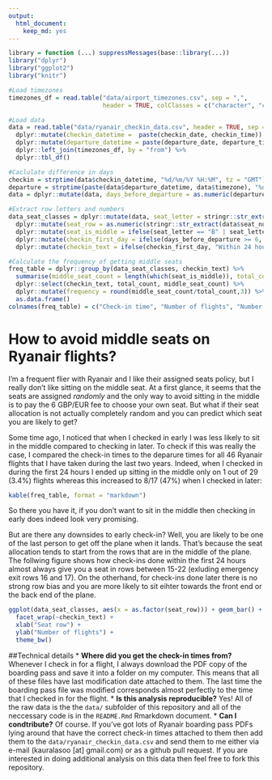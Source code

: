 ```yaml
---
output: 
  html_document: 
    keep_md: yes
---
```


```r
library = function (...) suppressMessages(base::library(...))
library("dplyr")
library("ggplot2")
library("knitr")

#Load timezones
timezones_df = read.table("data/airport_timezones.csv", sep = ",", 
                          header = TRUE, colClasses = c("character", "character"), stringsAsFactors = FALSE)

#Load data
data = read.table("data/ryanair_checkin_data.csv", header = TRUE, sep = ",", stringsAsFactors = FALSE) %>%
  dplyr::mutate(checkin_datetime =  paste(checkin_date, checkin_time)) %>%
  dplyr::mutate(departure_datetime = paste(departure_date, departure_time)) %>%
  dplyr::left_join(timezones_df, by = "from") %>%
  dplyr::tbl_df()

#Caclulate difference in days
checkin = strptime(data$checkin_datetime, "%d/%m/%Y %H:%M", tz = "GMT")
departure = strptime(paste(data$departure_datetime, data$timezone), "%d/%m/%Y %H:%M:%S %z", tz = "GMT")
data = dplyr::mutate(data, days_before_departure = as.numeric(departure-checkin)/24)

#Extract row letters and numbers
data_seat_classes = dplyr::mutate(data, seat_letter = stringr::str_extract(data$seat_number, '\\D')) %>%
  dplyr::mutate(seat_row = as.numeric(stringr::str_extract(data$seat_number, '\\d+'))) %>%
  dplyr::mutate(seat_is_middle = ifelse(seat_letter == "B" | seat_letter == "E", TRUE, FALSE)) %>%
  dplyr::mutate(checkin_first_day = ifelse(days_before_departure >= 6, TRUE, FALSE)) %>%
  dplyr::mutate(checkin_text = ifelse(checkin_first_day, "Within 24 hours", "After 24 hours"))

#Calculate the frequency of getting middle seats
freq_table = dplyr::group_by(data_seat_classes, checkin_text) %>% 
  summarise(middle_seat_count = length(which(seat_is_middle)), total_count = length(seat_is_middle)) %>%
  dplyr::select(checkin_text, total_count, middle_seat_count) %>%
  dplyr::mutate(frequency = round(middle_seat_count/total_count,3)) %>%
  as.data.frame()
colnames(freq_table) = c("Check-in time", "Number of flights", "Number of middle seats", "Fraction")
```


# How to avoid middle seats on Ryanair flights?

I'm a frequent flier with Ryanair and I like their assigned seats policy, but I really don't like sitting on the middle seat. At a first glance, it seems that the seats are assigned *randomly* and the only way to avoid sitting in the middle is to pay the 6 GBP/EUR fee to choose your own seat. But what if their seat allocation is not actually completely random and you can predict which seat you are likely to get? 

Some time ago, I noticed that when I checked in early I was less likely to sit in the middle compared to checking in later. To check if this was really the case, I compared the check-in times to the deparure times for all 46 Ryanair flights that I have taken during the last two years. Indeed, when I checked in during the first 24 hours I ended up sitting in the middle only on 1 out of 29 (3.4%) flights whereas this increased to 8/17 (47%) when I checked in later:

```r
kable(freq_table, format = "markdown")
```
So there you have it, if you don't want to sit in the middle then checking in early does indeed look very promising.

But are there any downsides to early check-in? Well, you are likely to be one of the last person to get off the plane when it lands. That's because the seat allocation tends to start from the rows that are in the middle of the plane. The follwing figure shows how check-ins done within the first 24 hours almost always give you a seat in rows between 15-22 (exluding emergency exit rows 16 and 17). On the otherhand, for check-ins done later there is no strong row bias and you are more likely to sit eihter towards the front end or the back end of the plane.

```r
ggplot(data_seat_classes, aes(x = as.factor(seat_row))) + geom_bar() + 
  facet_wrap(~checkin_text) + 
  xlab("Seat row") + 
  ylab("Number of flights") + 
  theme_bw()
```

##Technical details
* **Where did you get the check-in times from?** Whenever I check in for a flight, I always download the PDF copy of the boarding pass and save it into a folder on my computer. This means that all of these files have last modification date attached to them. The last time the boarding pass file was modified corresponds almost perfectly to the time that I checked in for the flight.
* **Is this analysis reproducible?** Yes! All of the raw data is the the `data/` subfolder of this repository and all of the neccessary code is in the `README.Rmd` Rmarkdown document.
* **Can I condtribute?** Of course. If you've got lots of Ryanair boarding pass PDFs lying around that have the correct check-in times attached to them then add them to the `data/ryanair_checkin_data.csv` and send them to me either via e-mail (kauralasoo [at] gmail.com) or as a github pull request. If you are interested in doing additional analysis on this data then feel free to fork this repository.



